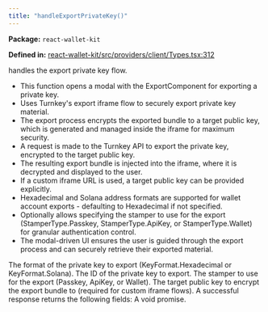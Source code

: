 ```yaml
---
title: "handleExportPrivateKey()"
---
```



<p><strong>Package:</strong> <code>react-wallet-kit</code></p>

<p><strong>Defined in:</strong> <a href="https://github.com/tkhq/sdk/blob/main/packages/react-wallet-kit/src/providers/client/Types.tsx#L312">react-wallet-kit/src/providers/client/Types.tsx:312</a></p>

<H3Bordered text="Overview" />

handles the export private key flow.

<ul>
  <li>This function opens a modal with the ExportComponent for exporting a private key.</li>
  <li>Uses Turnkey's export iframe flow to securely export private key material.</li>
  <li>The export process encrypts the exported bundle to a target public key, which is generated and managed inside the iframe for maximum security.</li>
  <li>A request is made to the Turnkey API to export the private key, encrypted to the target public key.</li>
  <li>The resulting export bundle is injected into the iframe, where it is decrypted and displayed to the user.</li>
  <li>If a custom iframe URL is used, a target public key can be provided explicitly.</li>
  <li>Hexadecimal and Solana address formats are supported for wallet account exports - defaulting to Hexadecimal if not specified.</li>
  <li>Optionally allows specifying the stamper to use for the export (StamperType.Passkey, StamperType.ApiKey, or StamperType.Wallet) for granular authentication control.</li>
  <li>The modal-driven UI ensures the user is guided through the export process and can securely retrieve their exported material.</li>
</ul>

<H3Bordered text="Parameters" />

<ParamField body="params" type='HandleExportPrivateKeyParams' required={true} >
  <Expandable title="params details">
    <NestedParam parentKey="params" childKey="keyFormat" type='KeyFormat' required={false}>
The format of the private key to export (KeyFormat.Hexadecimal or KeyFormat.Solana).
</NestedParam>
    <NestedParam parentKey="params" childKey="privateKeyId" type='string' required={true}>
The ID of the private key to export.
</NestedParam>
    <NestedParam parentKey="params" childKey="stampWith" type='StamperType' required={false}>
The stamper to use for the export (Passkey, ApiKey, or Wallet).
</NestedParam>
    <NestedParam parentKey="params" childKey="targetPublicKey" type='string' required={false}>
The target public key to encrypt the export bundle to (required for custom iframe flows).
</NestedParam>
  </Expandable>
</ParamField>

<H3Bordered text="Response" />
A successful response returns the following fields:

<ResponseField name="returns" type="void" required={true}>
  A void promise.
</ResponseField>
